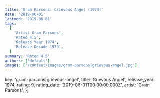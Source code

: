 ```yaml
---
title: 'Gram Parsons: Grievous Angel (1974)'
date: '2019-06-01'
lastmod: '2019-06-01'
tags:
  [
    'Artist Gram Parsons',
    'Rated 4.5',
    'Release Year 1974',
    'Release Decade 1970',
  ]
summary: 'Rated 4.5'
authors: ['default']
images: ['/content/images/gram-parsons|grievous-angel.jpg']
---
```


  key: 'gram-parsons|grievous-angel',
  title: 'Grievous Angel',
  release_year: 1974,
  rating: 9,
  rating_date: '2019-06-01T00:00:00.000Z',
  artist: 'Gram Parsons',
};

<MusicRating data={data} />
